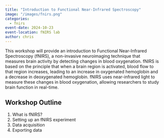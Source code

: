 ```yaml
---
title: "Introduction to Functional Near-Infrared Spectroscopy"
image: "/images/fnirs.png"
categories:
  - fnirs
event-date: 2024-10-23
event-location: fNIRS lab
author: chris
---
```


This workshop will provide an introduction to Functional Near-Infrared Spectroscopy (fNIRS), a non-invasive neuroimaging technique that measures brain activity by detecting changes in blood oxygenation. fNIRS is based on the principle that when a brain region is activated, blood flow to that region increases, leading to an increase in oxygenated hemoglobin and a decrease in deoxygenated hemoglobin. fNIRS uses near-infrared light to measure these changes in blood oxygenation, allowing researchers to study brain function in real-time.

## Workshop Outline

1. What is fNIRS?
2. Setting up an fNIRS experiment
3. Data acquisition
4. Exporting data